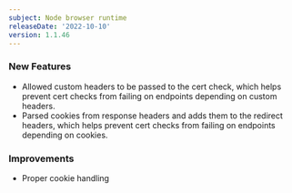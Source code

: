 ```yaml
---
subject: Node browser runtime
releaseDate: '2022-10-10'
version: 1.1.46
---
```


### New Features
* Allowed custom headers to be passed to the cert check, which helps prevent cert checks from failing on endpoints depending on custom headers.
* Parsed cookies from response headers and adds them to the redirect headers, which helps prevent cert checks from failing on endpoints depending on cookies.
### Improvements
* Proper cookie handling

